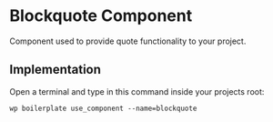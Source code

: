 # Blockquote Component

Component used to provide quote functionality to your project.

## Implementation

Open a terminal and type in this command inside your projects root:

```shell
wp boilerplate use_component --name=blockquote
```
